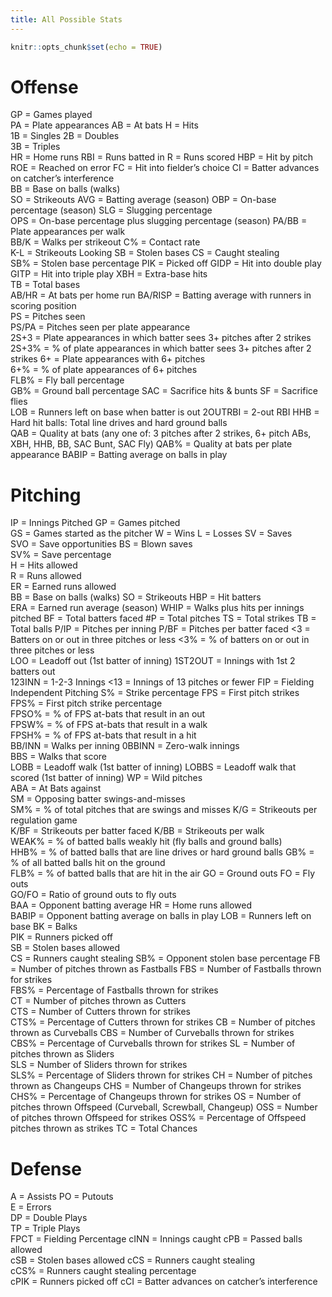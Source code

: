 ```yaml
---
title: All Possible Stats
---
```


```r
knitr::opts_chunk$set(echo = TRUE)
```

# Offense
GP = Games played	
PA = Plate appearances
AB = At bats
H = Hits	
1B = Singles
2B = Doubles	
3B = Triples	
HR = Home runs
RBI = Runs batted in
R = Runs scored	
HBP = Hit by pitch
ROE = Reached on error
FC = Hit into fielder's choice
CI = Batter advances on catcher's interference	
BB = Base on balls (walks)	
SO = Strikeouts	
AVG = Batting average (season)
OBP = On-base percentage (season)
SLG = Slugging percentage	
OPS = On-base percentage plus slugging percentage (season)
PA/BB = Plate appearances per walk	
BB/K = Walks per strikeout
C% = Contact rate	
K-L = Strikeouts Looking
SB = Stolen bases
CS = Caught stealing	
SB% = Stolen base percentage
PIK = Picked off
GIDP = Hit into double play	
GITP = Hit into triple play	
XBH = Extra-base hits	
TB = Total bases	
AB/HR = At bats per home run
BA/RISP = Batting average with runners in scoring position	
PS = Pitches seen	
PS/PA = Pitches seen per plate appearance	
2S+3 = Plate appearances in which batter sees 3+ pitches after 2 strikes	
2S+3% = % of plate appearances in which batter sees 3+ pitches after 2 strikes
6+ = Plate appearances with 6+ pitches	
6+% = % of plate appearances of 6+ pitches	
FLB% = Fly ball percentage	
GB% = Ground ball percentage
SAC = Sacrifice hits & bunts
SF = Sacrifice flies	
LOB = Runners left on base when batter is out	2OUTRBI = 
2-out RBI	HHB = Hard hit balls: Total line drives and hard ground balls	
QAB = Quality at bats (any one of: 3 pitches after 2 strikes, 6+ pitch ABs, XBH, HHB, BB, SAC Bunt, SAC Fly)
QAB% = Quality at bats per plate appearance	
BABIP = Batting average on balls in play

# Pitching
IP = Innings Pitched
GP = Games pitched	
GS = Games started as the pitcher
W = Wins
L = Losses
SV = Saves	
SVO = Save opportunities
BS = Blown saves	
SV% = Save percentage	
H = Hits allowed	
R = Runs allowed	
ER = Earned runs allowed	
BB = Base on balls (walks)
SO = Strikeouts	
HBP = Hit batters	
ERA = Earned run average (season)
WHIP = Walks plus hits per innings pitched
BF = Total batters faced	#P = Total pitches
TS = Total strikes
TB = Total balls
P/IP = Pitches per inning
P/BF = Pitches per batter faced	<3 = Batters on or out in three pitches or less	<3% = % of batters on or out in three pitches or less	
LOO = Leadoff out (1st batter of inning)
1ST2OUT = Innings with 1st 2 batters out	
123INN =  1-2-3 Innings	<13 = Innings of 13 pitches or fewer
FIP = Fielding Independent Pitching	S% = Strike percentage
FPS = First pitch strikes	FPS% = First pitch strike percentage	
FPSO% = % of FPS at-bats that result in an out	
FPSW% = % of FPS at-bats that result in a walk	
FPSH% = % of FPS at-bats that result in a hit	
BB/INN = Walks per inning
0BBINN = Zero-walk innings	
BBS = Walks that score	
LOBB = Leadoff walk (1st batter of inning)
LOBBS = Leadoff walk that scored (1st batter of inning)
WP = Wild pitches	
ABA = At Bats against	
SM = Opposing batter swings-and-misses	
SM% = % of total pitches that are swings and misses	
K/G = Strikeouts per regulation game	
K/BF = Strikeouts per batter faced
K/BB = Strikeouts per walk	
WEAK% = % of batted balls weakly hit (fly balls and ground balls)	
HHB% = % of batted balls that are line drives or hard ground balls
GB% = % of all batted balls hit on the ground	
FLB% = % of batted balls that are hit in the air
GO = Ground outs	FO = Fly outs	
GO/FO = Ratio of ground outs to fly outs	
BAA = Opponent batting average
HR = Home runs allowed	
BABIP = Opponent batting average on balls in play
LOB = Runners left on base	BK = Balks	
PIK = Runners picked off	
SB = Stolen bases allowed	
CS = Runners caught stealing
SB% = Opponent stolen base percentage
FB = Number of pitches thrown as Fastballs
FBS = Number of Fastballs thrown for strikes	
FBS% = Percentage of Fastballs thrown for strikes	
CT = Number of pitches thrown as Cutters	
CTS = Number of Cutters thrown for strikes	
CTS% = Percentage of Cutters thrown for strikes	
CB = Number of pitches thrown as Curveballs	
CBS = Number of Curveballs thrown for strikes	
CBS% = Percentage of Curveballs thrown for strikes
SL = Number of pitches thrown as Sliders	
SLS = Number of Sliders thrown for strikes	
SLS% = Percentage of Sliders thrown for strikes	
CH = Number of pitches thrown as Changeups
CHS = Number of Changeups thrown for strikes
CHS% = Percentage of Changeups thrown for strikes
OS = Number of pitches thrown Offspeed (Curveball, Screwball, Changeup)	
OSS = Number of pitches thrown Offspeed for strikes	
OSS% = Percentage of Offspeed pitches thrown as strikes	TC = Total Chances 

# Defense
A = Assists	
PO = Putouts	
E = Errors	
DP = Double Plays	
TP = Triple Plays	
FPCT = Fielding Percentage
cINN = Innings caught
cPB = Passed balls allowed	
cSB = Stolen bases allowed
cCS = Runners caught stealing	
cCS% = Runners caught stealing percentage	
cPIK = Runners picked off	cCI = Batter advances on catcher's interference